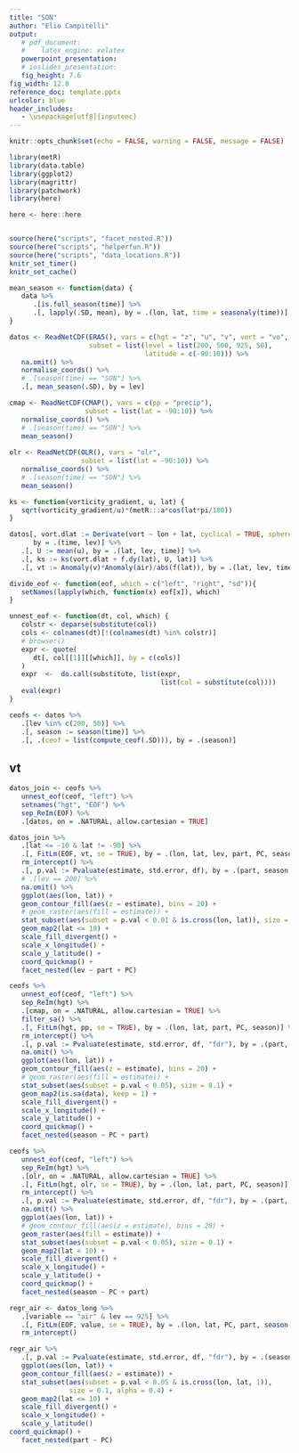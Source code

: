 ```yaml
---
title: "SON"
author: "Elio Campitelli"
output: 
   # pdf_document:
   #    latex_engine: xelatex
   powerpoint_presentation:
   # ioslides_presentation:
   fig_height: 7.6
fig_width: 12.8
reference_doc: template.pptx
urlcolor: blue
header_includes:
   - \usepackage[utf8]{inputenc}
---
```



```r

knitr::opts_chunk$set(echo = FALSE, warning = FALSE, message = FALSE)

library(metR)
library(data.table)
library(ggplot2)
library(magrittr)
library(patchwork)
library(here)

here <- here::here


source(here("scripts", "facet_nested.R"))
source(here("scripts", "helperfun.R"))
source(here("scripts", "data_locations.R"))
knitr_set_timer()
knitr_set_cache()
```

```r
mean_season <- function(data) {
   data %>% 
      .[is.full_season(time)] %>%  
      .[, lapply(.SD, mean), by = .(lon, lat, time = seasonaly(time))]   
}

```


```r
datos <- ReadNetCDF(ERA5(), vars = c(hgt = "z", "u", "v", vort = "vo", air = "t"),
                    subset = list(level = list(200, 500, 925, 50),
                                  latitude = c(-90:10))) %>% 
   na.omit() %>% 
   normalise_coords() %>% 
   # .[season(time) == "SON"] %>% 
   .[, mean_season(.SD), by = lev]

cmap <- ReadNetCDF(CMAP(), vars = c(pp = "precip"), 
                   subset = list(lat = -90:10)) %>% 
   normalise_coords() %>%
   # .[season(time) == "SON"] %>% 
   mean_season()
   
olr <- ReadNetCDF(OLR(), vars = "olr", 
                  subset = list(lat = -90:10)) %>% 
   normalise_coords() %>%
   # .[season(time) == "SON"] %>% 
   mean_season()
```

```r

ks <- function(vorticity_gradient, u, lat) {
   sqrt(vorticity_gradient/u)*(metR:::a*cos(lat*pi/180))
}

datos[, vort.dlat := Derivate(vort ~ lon + lat, cyclical = TRUE, sphere = TRUE)[[2]], 
      by = .(time, lev)] %>% 
   .[, U := mean(u), by = .(lat, lev, time)] %>% 
   .[, ks := ks(vort.dlat + f.dy(lat), U, lat)] %>% 
   .[, vt := Anomaly(v)*Anomaly(air)/abs(f(lat)), by = .(lat, lev, time)]
```




```r
divide_eof <- function(eof, which = c("left", "right", "sd")){
   setNames(lapply(which, function(x) eof[x]), which)
}

unnest_eof <- function(dt, col, which) {
   colstr <- deparse(substitute(col))
   cols <- colnames(dt)[!(colnames(dt) %in% colstr)]
   # browser()
   expr <- quote(
      dt[, col[[1]][[which]], by = c(cols)]
   )
   expr  <-  do.call(substitute, list(expr, 
                                      list(col = substitute(col))))
   eval(expr)
}
```


```r
ceofs <- datos %>% 
   .[lev %in% c(200, 50)] %>% 
   .[, season := season(time)] %>% 
   .[, .(ceof = list(compute_ceof(.SD))), by = .(season)]
```


<!-- ```{r} -->
<!-- datos_long <- regr <- ceofs %>%  -->
<!--    unnest_eof(ceof, "left") %>%  -->
<!--    .[, season := NULL] %>% -->
<!--    setnames("hgt", "EOF") %>%  -->
<!--    .[datos %>%  -->
<!--         melt(id.vars = c("lon", "lat", "lev", "time")),  -->
<!--      on = "time", allow.cartesian = TRUE] %>%  -->
<!--    sep_ReIm(EOF) -->
<!-- ``` -->

## vt


```r
datos_join <- ceofs %>% 
   unnest_eof(ceof, "left") %>% 
   setnames("hgt", "EOF") %>% 
   sep_ReIm(EOF) %>% 
   .[datos, on = .NATURAL, allow.cartesian = TRUE] 
```


```r
datos_join %>% 
   .[lat <= -10 & lat != -90] %>% 
   .[, FitLm(EOF, vt, se = TRUE), by = .(lon, lat, lev, part, PC, season)] %>% 
   rm_intercept() %>% 
   .[, p.val := Pvaluate(estimate, std.error, df), by = .(part, season, PC, lev)] %>% 
   # .[lev == 200] %>% 
   na.omit() %>% 
   ggplot(aes(lon, lat)) +
   geom_contour_fill(aes(z = estimate), bins = 20) +
   # geom_raster(aes(fill = estimate)) +
   stat_subset(aes(subset = p.val < 0.01 & is.cross(lon, lat)), size = 0.1) +
   geom_map2(lat <= 10) +
   scale_fill_divergent() +
   scale_x_longitude() +
   scale_y_latitude() +
   coord_quickmap() +
   facet_nested(lev ~ part + PC)
```



```r

ceofs %>% 
   unnest_eof(ceof, "left") %>% 
   sep_ReIm(hgt) %>% 
   .[cmap, on = .NATURAL, allow.cartesian = TRUE] %>% 
   filter_sa() %>% 
   .[, FitLm(hgt, pp, se = TRUE), by = .(lon, lat, part, PC, season)] %>% 
   rm_intercept() %>% 
   .[, p.val := Pvaluate(estimate, std.error, df, "fdr"), by = .(part, season, PC)] %>% 
   na.omit() %>% 
   ggplot(aes(lon, lat)) +
   geom_contour_fill(aes(z = estimate), bins = 20) +
   # geom_raster(aes(fill = estimate)) +
   stat_subset(aes(subset = p.val < 0.05), size = 0.1) +
   geom_map2(is.sa(data), keep = 1) +
   scale_fill_divergent() +
   scale_x_longitude() +
   scale_y_latitude() +
   coord_quickmap() + 
   facet_nested(season ~ PC + part)
```



```r

ceofs %>% 
   unnest_eof(ceof, "left") %>% 
   sep_ReIm(hgt) %>% 
   .[olr, on = .NATURAL, allow.cartesian = TRUE] %>% 
   .[, FitLm(hgt, olr, se = TRUE), by = .(lon, lat, part, PC, season)] %>% 
   rm_intercept() %>% 
   .[, p.val := Pvaluate(estimate, std.error, df, "fdr"), by = .(part, season, PC)] %>% 
   na.omit() %>% 
   ggplot(aes(lon, lat)) +
   # geom_contour_fill(aes(z = estimate), bins = 20) +
   geom_raster(aes(fill = estimate)) +
   stat_subset(aes(subset = p.val < 0.05), size = 0.1) +
   geom_map2(lat < 10) +
   scale_fill_divergent() +
   scale_x_longitude() +
   scale_y_latitude() +
   coord_quickmap() + 
   facet_nested(season ~ PC + part)
```


```r
regr_air <- datos_long %>% 
   .[variable == "air" & lev == 925] %>% 
   .[, FitLm(EOF, value, se = TRUE), by = .(lon, lat, PC, part, season(time))] %>% 
   rm_intercept()
```

```r
regr_air %>% 
   .[, p.val := Pvaluate(estimate, std.error, df, "fdr"), by = .(season, part, PC)] %>% 
   ggplot(aes(lon, lat)) +
   geom_contour_fill(aes(z = estimate)) +
   stat_subset(aes(subset = p.val < 0.05 & is.cross(lon, lat, 1)), 
               size = 0.1, alpha = 0.4) +
   geom_map2(lat <= 10) +
   scale_fill_divergent() +
   scale_x_longitude() +
   scale_y_latitude()
coord_quickmap() +
   facet_nested(part ~ PC)
```






